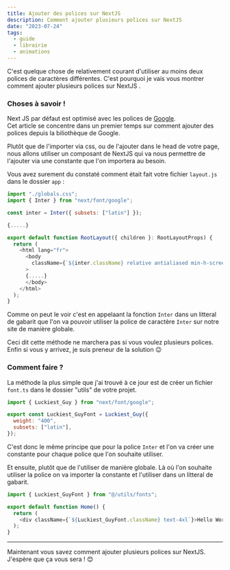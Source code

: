 ```yaml
---
title: Ajouter des polices sur NextJS
description: Comment ajouter plusieurs polices sur NextJS
date: "2023-07-24"
tags:
  - guide
  - librairie
  - animations
---
```


C'est quelque chose de relativement courant d'utiliser au moins deux polices de caractères différentes. C'est pourquoi je vais vous montrer comment ajouter plusieurs polices sur NextJS <UnderlineVagueSvg text='très simplement'/>.

### Choses à savoir !

Next JS par défaut est optimisé avec les polices de [Google](https://fonts.google.com/).  
Cet article se concentre dans un premier temps sur comment ajouter des polices depuis la biliothèque de Google.

Plutôt que de l'importer via css, ou de l'ajouter dans le head de votre page, nous allons utiliser un composant de NextJS qui va nous permettre de l'ajouter via une constante que l'on importera au besoin.

Vous avez surement du constaté comment était fait votre fichier `layout.js` dans le dossier `app` :

```js
import "./globals.css";
import { Inter } from "next/font/google";

const inter = Inter({ subsets: ["latin"] });

{.....}

export default function RootLayout({ children }: RootLayoutProps) {
  return (
    <html lang="fr">
      <body
        className={`${inter.className} relative antialiased min-h-screen bg-white dark:bg-[#1B1A21] text-slate-900 dark:text-slate-50 `}
      >
      {.....}
      </body>
    </html>
  );
}
```

Comme on peut le voir c'est en appelaant la fonction `Inter` dans un litteral de gabarit que l'on va pouvoir utiliser la police de caractère `Inter` sur notre site de manière globale.

Ceci dit cette méthode ne marchera pas si vous voulez plusieurs polices.
Enfin si vous y arrivez, je suis preneur de la solution 😉

### Comment faire ?

La méthode la plus simple que j'ai trouvé à ce jour est de créer un fichier `font.ts` dans le dossier "utils" de votre projet.

```js
import { Luckiest_Guy } from "next/font/google";

export const Luckiest_GuyFont = Luckiest_Guy({
  weight: "400",
  subsets: ["latin"],
});
```

C'est donc le même principe que pour la police `Inter` et l'on va créer une constante pour chaque police que l'on souhaite utiliser.

Et ensuite, plutôt que de l'utiliser de manière globale.
Là où l'on souhaite utiliser la police on va importer la constante et l'utiliser dans un litteral de gabarit.

```js
import { Luckiest_GuyFont } from "@/utils/fonts";

export default function Home() {
  return (
    <div className={`${Luckiest_GuyFont.className} text-4xl`}>Hello World</div>
  );
}
```

<hr />

<CircleText
  text="Bravo"
  className="text-xl scale-125 w-full mx-auto text-center"
/>

Maintenant vous savez comment ajouter plusieurs polices sur NextJS.  
J'espère que ça vous sera <RedLine text='utile'/> ! 😊
